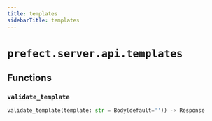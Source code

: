 ```yaml
---
title: templates
sidebarTitle: templates
---
```


# `prefect.server.api.templates`

## Functions

### `validate_template`

```python
validate_template(template: str = Body(default='')) -> Response
```
